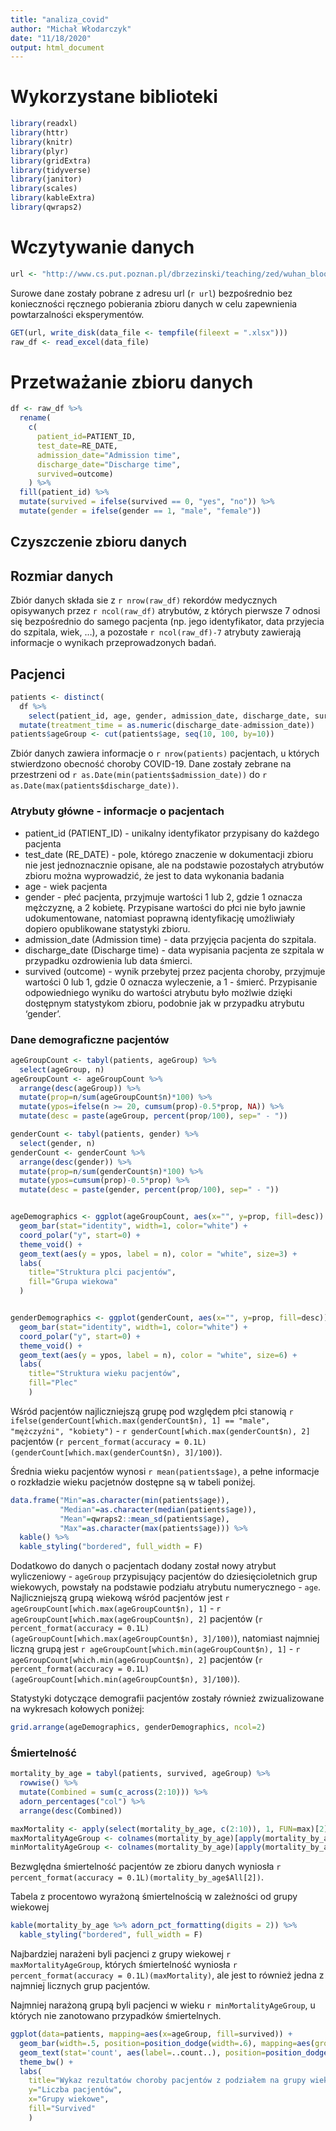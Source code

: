 ```yaml
---
title: "analiza_covid"
author: "Michał Włodarczyk"
date: "11/18/2020"
output: html_document
---
```



# Wykorzystane biblioteki
```r
library(readxl)
library(httr)
library(knitr)
library(plyr)
library(gridExtra)
library(tidyverse)
library(janitor)
library(scales)
library(kableExtra)
library(qwraps2)
```


# Wczytywanie danych

```r
url <- "http://www.cs.put.poznan.pl/dbrzezinski/teaching/zed/wuhan_blood_sample_data_Jan_Feb_2020.xlsx"
```

Surowe dane zostały pobrane z adresu url (`r url`) bezpośrednio bez konieczności ręcznego pobierania zbioru danych w celu zapewnienia powtarzalności eksperymentów.

```r
GET(url, write_disk(data_file <- tempfile(fileext = ".xlsx")))
raw_df <- read_excel(data_file) 
```


# Przetważanie zbioru danych
```r
df <- raw_df %>% 
  rename(
    c(
      patient_id=PATIENT_ID, 
      test_date=RE_DATE, 
      admission_date="Admission time",
      discharge_date="Discharge time", 
      survived=outcome)
    ) %>% 
  fill(patient_id) %>% 
  mutate(survived = ifelse(survived == 0, "yes", "no")) %>%
  mutate(gender = ifelse(gender == 1, "male", "female"))
```

## Czyszczenie zbioru danych

## Rozmiar danych
Zbiór danych składa sie z `r nrow(raw_df)` rekordów medycznych opisywanych przez `r ncol(raw_df)` atrybutów, z których pierwsze 7 odnosi się bezpośrednio do samego pacjenta (np. jego identyfikator, data przyjecia do szpitala, wiek, ...), a pozostałe `r ncol(raw_df)-7` atrybuty zawierają informacje o wynikach przeprowadzonych badań.


## Pacjenci
```r
patients <- distinct(
  df %>%
    select(patient_id, age, gender, admission_date, discharge_date, survived)) %>%
  mutate(treatment_time = as.numeric(discharge_date-admission_date))
patients$ageGroup <- cut(patients$age, seq(10, 100, by=10))
```


Zbiór danych zawiera informacje o `r nrow(patients)` pacjentach, u których stwierdzono obecność choroby COVID-19. Dane zostały zebrane na przestrzeni od `r as.Date(min(patients$admission_date))` do `r as.Date(max(patients$discharge_date))`.

### Atrybuty główne - informacje o pacjentach

* patient_id (PATIENT_ID) - unikalny identyfikator przypisany do każdego pacjenta
* test_date (RE_DATE) - pole, którego znaczenie w dokumentacji zbioru nie jest jednoznacznie opisane, ale na podstawie pozostałych atrybutów zbioru można wyprowadzić, że jest to data wykonania badania
* age - wiek pacjenta
* gender - płeć pacjenta, przyjmuje wartości 1 lub 2, gdzie 1 oznacza mężczyznę, a 2 kobietę. Przypisane wartości do płci nie było jawnie udokumentowane, natomiast poprawną identyfikację umożliwiały dopiero opublikowane statystyki zbioru.
* admission_date (Admission time) - data przyjęcia pacjenta do szpitala.
* discharge_date (Discharge time) - data wypisania pacjenta ze szpitala w przypadku ozdrowienia lub data śmierci.
* survived (outcome) - wynik przebytej przez pacjenta choroby, przyjmuje wartości 0 lub 1, gdzie 0 oznacza wyleczenie, a 1 - śmierć. Przypisanie odpowiedniego wyniku do wartości atrybutu było możlwie dzięki dostępnym statystykom zbioru, podobnie jak w przypadku atrybutu 'gender'.

### Dane demograficzne pacjentów

```r
ageGroupCount <- tabyl(patients, ageGroup) %>% 
  select(ageGroup, n) 
ageGroupCount <- ageGroupCount %>%  
  arrange(desc(ageGroup)) %>%
  mutate(prop=n/sum(ageGroupCount$n)*100) %>%
  mutate(ypos=ifelse(n >= 20, cumsum(prop)-0.5*prop, NA)) %>%
  mutate(desc = paste(ageGroup, percent(prop/100), sep=" - "))

genderCount <- tabyl(patients, gender) %>%
  select(gender, n)
genderCount <- genderCount %>%
  arrange(desc(gender)) %>%
  mutate(prop=n/sum(genderCount$n)*100) %>%
  mutate(ypos=cumsum(prop)-0.5*prop) %>%
  mutate(desc = paste(gender, percent(prop/100), sep=" - "))


ageDemographics <- ggplot(ageGroupCount, aes(x="", y=prop, fill=desc)) +
  geom_bar(stat="identity", width=1, color="white") +
  coord_polar("y", start=0) + 
  theme_void() + 
  geom_text(aes(y = ypos, label = n), color = "white", size=3) + 
  labs(
    title="Struktura plci pacjentów",
    fill="Grupa wiekowa"
  )


genderDemographics <- ggplot(genderCount, aes(x="", y=prop, fill=desc)) +
  geom_bar(stat="identity", width=1, color="white") +
  coord_polar("y", start=0) +
  theme_void() +
  geom_text(aes(y = ypos, label = n), color = "white", size=6) +
  labs(
    title="Struktura wieku pacjentów",
    fill="Plec"
    )
```

Wśród pacjentów najliczniejszą grupę pod względem płci stanowią `r ifelse(genderCount[which.max(genderCount$n), 1] == "male", "mężczyźni", "kobiety")` - `r genderCount[which.max(genderCount$n), 2]` pacjentów (`r percent_format(accuracy = 0.1L)(genderCount[which.max(genderCount$n), 3]/100)`). 

Średnia wieku pacjentów wynosi `r mean(patients$age)`, a pełne informacje o rozkładzie wieku pacjetnów dostępne są w tabeli poniżej.
```r
data.frame("Min"=as.character(min(patients$age)), 
           "Median"=as.character(median(patients$age)), 
           "Mean"=qwraps2::mean_sd(patients$age), 
           "Max"=as.character(max(patients$age))) %>%
  kable() %>%
  kable_styling("bordered", full_width = F)
```
Dodatkowo do danych o pacjentach dodany został nowy atrybut wyliczeniowy - `ageGroup` przypisujący pacjentów do dziesięcioletnich grup wiekowych, powstały na podstawie podziału atrybutu numerycznego - `age`. 
Najliczniejszą grupą wiekową wśród pacjentów jest `r ageGroupCount[which.max(ageGroupCount$n), 1]` - `r ageGroupCount[which.max(ageGroupCount$n), 2]` pacjentów (`r percent_format(accuracy = 0.1L)(ageGroupCount[which.max(ageGroupCount$n), 3]/100)`), natomiast najmniej liczną grupą jest `r ageGroupCount[which.min(ageGroupCount$n), 1]` - `r ageGroupCount[which.min(ageGroupCount$n), 2]` pacjentów (`r percent_format(accuracy = 0.1L)(ageGroupCount[which.min(ageGroupCount$n), 3]/100)`).

Statystyki dotyczące demografii pacjentów zostały również zwizualizowane na wykresach kołowych poniżej:

```r
grid.arrange(ageDemographics, genderDemographics, ncol=2)
```


### Śmiertelność

```r
mortality_by_age = tabyl(patients, survived, ageGroup) %>%
  rowwise() %>% 
  mutate(Combined = sum(c_across(2:10))) %>%
  adorn_percentages("col") %>%
  arrange(desc(Combined))

maxMortality <- apply(select(mortality_by_age, c(2:10)), 1, FUN=max)[2]
maxMortalityAgeGroup <- colnames(mortality_by_age)[apply(mortality_by_age[2, ], 1, function(i) which(i == maxMortality))]
minMortalityAgeGroup <- colnames(mortality_by_age)[apply(mortality_by_age[2, ], 1, function(i) which(i == 0))]
```

Bezwględna śmiertelność pacjentów ze zbioru danych wyniosła `r percent_format(accuracy = 0.1L)(mortality_by_age$All[2])`. 

Tabela z procentowo wyrażoną śmiertelnością w zależności od grupy wiekowej
```r
kable(mortality_by_age %>% adorn_pct_formatting(digits = 2)) %>%
  kable_styling("bordered", full_width = F)
```

Najbardziej narażeni byli pacjenci z grupy wiekowej `r maxMortalityAgeGroup`, których śmiertelność wyniosła `r percent_format(accuracy = 0.1L)(maxMortality)`, ale jest to również jedna z najmniej licznych grup pacjentów. 

Najmniej narażoną grupą byli pacjenci w wieku `r minMortalityAgeGroup`, u których nie zanotowano przypadków śmiertelnych.

```r
ggplot(data=patients, mapping=aes(x=ageGroup, fill=survived)) + 
  geom_bar(width=.5, position=position_dodge(width=.6), mapping=aes(group=survived)) +
  geom_text(stat='count', aes(label=..count..), position=position_dodge(width=0.6), vjust=-0.15) +
  theme_bw() + 
  labs(
    title="Wykaz rezultatów choroby pacjentów z podziałem na grupy wiekowe",
    y="Liczba pacjentów",
    x="Grupy wiekowe",
    fill="Survived"
    )
```
